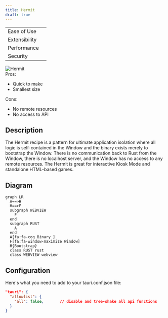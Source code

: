 ```yaml
---
title: Hermit
draft: true
---
```



<div className="row">
  <div className="col col--4">
    <table>
      <tr>
        <td>Ease of Use</td>
        <td>
          <Rater value="5" />
        </td>
      </tr>
      <tr>
        <td>Extensibility</td>
        <td>
          <Rater value="0" />
        </td>
      </tr>
      <tr>
        <td>Performance</td>
        <td>
          <Rater value="5" />
        </td>
      </tr>
      <tr>
        <td>Security</td>
        <td>
          <Rater value="5" />
        </td>
      </tr>
    </table>
  </div>
  <div className="col col--4 pattern-logo">
    <img src={useBaseUrl('img/recipes/Hermit.svg')} alt="Hermit" />
  </div>
  <div className="col col--4">
    Pros:
    <ul>
      <li>Quick to make</li>
      <li>Smallest size</li>
    </ul>
    Cons:
    <ul>
      <li>No remote resources</li>
      <li>No access to API</li>
    </ul>
  </div>
</div>

## Description

The Hermit recipe is a pattern for ultimate application isolation where all logic is self-contained in the Window and the binary exists merely to bootstrap the Window. There is no communication back to Rust from the Window, there is no localhost server, and the Window has no access to any remote resources. The Hermit is great for interactive Kiosk Mode and standalone HTML-based games.

## Diagram

```mermaid
graph LR
  A==>H
  H==>F
  subgraph WEBVIEW
    F
  end
  subgraph RUST
    A
  end
  A[fa:fa-cog Binary ]
  F[fa:fa-window-maximize Window]
  H{Bootstrap}
  class RUST rust
  class WEBVIEW webview
```

## Configuration

Here's what you need to add to your tauri.conf.json file:

```json
"tauri": {
  "allowlist": {
    "all": false,       // disable and tree-shake all api functions
  }
}
```
